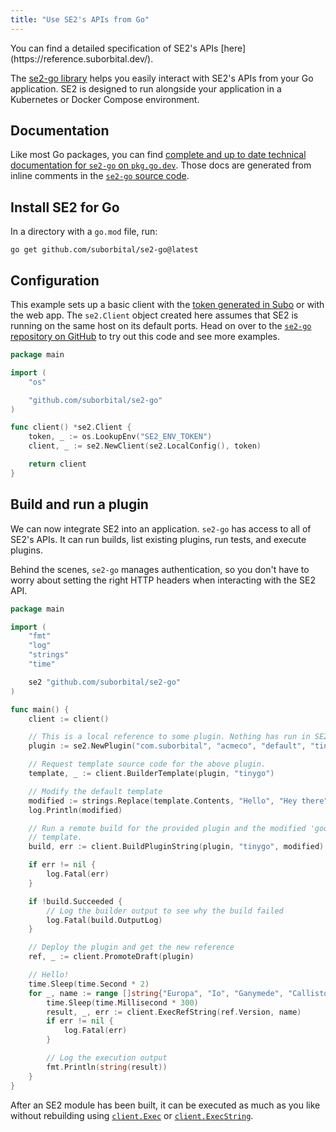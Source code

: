 ```yaml
---
title: "Use SE2's APIs from Go"
---
```


<Note>
You can find a detailed specification of SE2's APIs [here](https://reference.suborbital.dev/).
</Note>

The [se2-go library](https://github.com/suborbital/se2-go) helps you easily interact with SE2's APIs from your Go application. SE2 is designed to run alongside your application in a Kubernetes or Docker Compose environment.

## Documentation[](#documentation "Direct link to heading")

Like most Go packages, you can find [complete and up to date technical documentation for `se2-go` on `pkg.go.dev`](https://pkg.go.dev/github.com/suborbital/se2-go#section-readme). Those docs are generated from inline comments in the [`se2-go` source code](https://github.com/suborbital/se2-go).

## Install SE2 for Go

In a directory with a `go.mod` file, run:

```
go get github.com/suborbital/se2-go@latest

```

## Configuration

This example sets up a basic client with the [token generated in Subo](/open-source/subo.md) or with the web app. The `se2.Client` object created here assumes that SE2 is running on the same host on its default ports. Head on over to the [`se2-go` repository on GitHub](https://github.com/suborbital/se2-go/blob/main/examples) to try out this code and see more examples.


```go client.go
package main

import (
    "os"

    "github.com/suborbital/se2-go"
)

func client() *se2.Client {
    token, _ := os.LookupEnv("SE2_ENV_TOKEN")
    client, _ := se2.NewClient(se2.LocalConfig(), token)

    return client
}

```

## Build and run a plugin[](#build-and-run-a-plugin "Direct link to heading")

We can now integrate SE2 into an application. `se2-go` has access to all of SE2's APIs. It can run builds, list existing plugins, run tests, and execute plugins.

Behind the scenes, `se2-go` manages authentication, so you don't have to worry about setting the right HTTP headers when interacting with the SE2 API.

```go main.go
package main

import (
    "fmt"
    "log"
    "strings"
    "time"

    se2 "github.com/suborbital/se2-go"
)

func main() {
    client := client()

    // This is a local reference to some plugin. Nothing has run in SE2 at this point.
    plugin := se2.NewPlugin("com.suborbital", "acmeco", "default", "tinygo-hey")

    // Request template source code for the above plugin.
    template, _ := client.BuilderTemplate(plugin, "tinygo")

    // Modify the default template
    modified := strings.Replace(template.Contents, "Hello", "Hey there", 1)
    log.Println(modified)

    // Run a remote build for the provided plugin and the modified 'goodbye world'
    // template.
    build, err := client.BuildPluginString(plugin, "tinygo", modified)

    if err != nil {
        log.Fatal(err)
    }

    if !build.Succeeded {
        // Log the builder output to see why the build failed
        log.Fatal(build.OutputLog)
    }

    // Deploy the plugin and get the new reference
    ref, _ := client.PromoteDraft(plugin)

    // Hello!
    time.Sleep(time.Second * 2)
    for _, name := range []string{"Europa", "Io", "Ganymede", "Callisto"} {
        time.Sleep(time.Millisecond * 300)
        result, _, err := client.ExecRefString(ref.Version, name)
        if err != nil {
            log.Fatal(err)
        }

        // Log the execution output
        fmt.Println(string(result))
    }
}

```

After an SE2 module has been built, it can be executed as much as you like without rebuilding using [`client.Exec`](https://pkg.go.dev/github.com/suborbital/se2-go#Client.Exec) or [`client.ExecString`](https://pkg.go.dev/github.com/suborbital/se2-go#Client.ExecString).